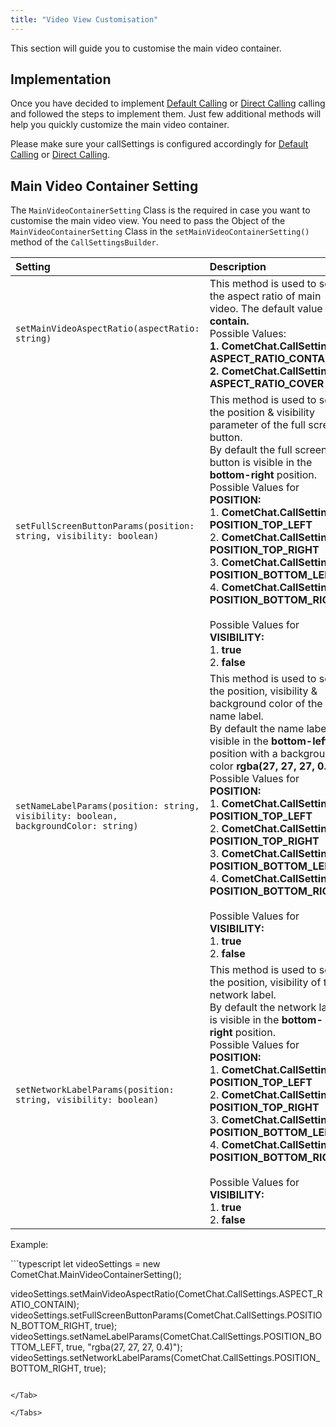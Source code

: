 ```yaml
---
title: "Video View Customisation"
---
```




This section will guide you to customise the main video container.

## Implementation

Once you have decided to implement [Default Calling](/sdk/javascript/3.0/calling-default-calling) or [Direct Calling](/sdk/javascript/3.0/calling-direct-calling) calling and followed the steps to implement them. Just few additional methods will help you quickly customize the main video container.

Please make sure your callSettings is configured accordingly for [Default Calling](/sdk/javascript/3.0/calling-default-calling) or [Direct Calling](/sdk/javascript/3.0/calling-direct-calling).

## Main Video Container Setting

The `MainVideoContainerSetting` Class is the required in case you want to customise the main video view. You need to pass the Object of the `MainVideoContainerSetting` Class in the `setMainVideoContainerSetting()` method of the `CallSettingsBuilder`.

| Setting                                                                              | Description                                                                                                                                                                                                                                                                                                                                                                                                                                                                                                                         |
| :------------------------------------------------------------------------------------ | :----------------------------------------------------------------------------------------------------------------------------------------------------------------------------------------------------------------------------------------------------------------------------------------------------------------------------------------------------------------------------------------------------------------------------------------------------------------------------------------------------------------------------------- |
| `setMainVideoAspectRatio(aspectRatio: string)`                                       | This method is used to set the aspect ratio of main video. The default value is **contain.**<br/>Possible Values:<br/>**1. CometChat.CallSettings. ASPECT\_RATIO\_CONTAIN**<br/>**2. CometChat.CallSettings. ASPECT\_RATIO\_COVER**                                                                                                                                                                                                                                                                                                             |
| `setFullScreenButtonParams(position: string, visibility: boolean)`                   | This method is used to set the position & visibility parameter of the full screen button.<br/>By default the full screen button is visible in the **bottom-right** position.<br/>Possible Values for **POSITION:**<br/>1. **CometChat.CallSettings. POSITION\_TOP\_LEFT**<br/>2. **CometChat.CallSettings. POSITION\_TOP\_RIGHT**<br/>3. **CometChat.CallSettings. POSITION\_BOTTOM\_LEFT**<br/>4. **CometChat.CallSettings. POSITION\_BOTTOM\_RIGHT**<br/><br />Possible Values for **VISIBILITY:**<br/>1. **true**<br/>2. **false**                                         |
| `setNameLabelParams(position: string, visibility: boolean, backgroundColor: string)` | This method is used to set the position, visibility & background color of the name label.<br/>By default the name label is visible in the **bottom-left** position with a background-color **rgba(27, 27, 27, 0.4)**<br/>Possible Values for **POSITION:**<br/>1. **CometChat.CallSettings. POSITION\_TOP\_LEFT**<br/>2. **CometChat.CallSettings. POSITION\_TOP\_RIGHT**<br/>3. **CometChat.CallSettings. POSITION\_BOTTOM\_LEFT**<br/>4. **CometChat.CallSettings. POSITION\_BOTTOM\_RIGHT**<br/><br />Possible Values for **VISIBILITY:**<br/>1. **true**<br/>2. **false** |
| `setNetworkLabelParams(position: string, visibility: boolean)`                       | This method is used to set the position, visibility of the network label.<br/>By default the network label is visible in the **bottom-right** position.<br/>Possible Values for **POSITION:**<br/>1. **CometChat.CallSettings. POSITION\_TOP\_LEFT**<br/>2. **CometChat.CallSettings. POSITION\_TOP\_RIGHT**<br/>3. **CometChat.CallSettings. POSITION\_BOTTOM\_LEFT**<br/>4. **CometChat.CallSettings. POSITION\_BOTTOM\_RIGHT**<br/><br />Possible Values for **VISIBILITY:**<br/>1. **true**<br/>2. **false**                                                              |

Example:

<Tabs>
<Tab title="TypeScript">
```typescript
let videoSettings = new CometChat.MainVideoContainerSetting();

videoSettings.setMainVideoAspectRatio(CometChat.CallSettings.ASPECT_RATIO_CONTAIN);	videoSettings.setFullScreenButtonParams(CometChat.CallSettings.POSITION_BOTTOM_RIGHT, true);
videoSettings.setNameLabelParams(CometChat.CallSettings.POSITION_BOTTOM_LEFT, true, "rgba(27, 27, 27, 0.4)");
videoSettings.setNetworkLabelParams(CometChat.CallSettings.POSITION_BOTTOM_RIGHT, true);
```

</Tab>

</Tabs>

